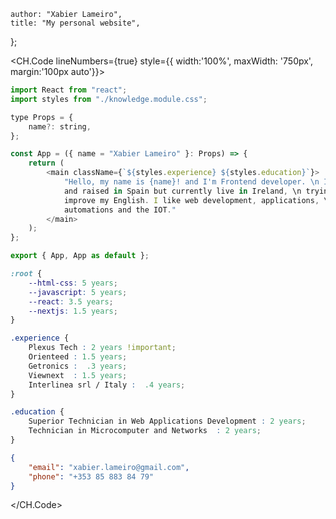 
    author: "Xabier Lameiro",
    title: "My personal website",
};

<CH.Code lineNumbers={true} style={{ width:'100%', maxWidth: '750px', margin:'100px auto'}}>

```js index.tsx box=8[23:38]
import React from "react";
import styles from "./knowledge.module.css";

type Props = {
    name?: string,
};

const App = ({ name = "Xabier Lameiro" }: Props) => {
    return (
        <main className={`${styles.experience} ${styles.education}`}>
            "Hello, my name is {name}! and I'm Frontend developer. \n I was born
            and raised in Spain but currently live in Ireland, \n trying to
            improve my English. I like web development, applications, \n
            automations and the IOT."
        </main>
    );
};

export { App, App as default };
```

```css knowledge.module.css
:root {
    --html-css: 5 years;
    --javascript: 5 years;
    --react: 3.5 years;
    --nextjs: 1.5 years;
}

.experience {
    Plexus Tech : 2 years !important;
    Orienteed : 1.5 years;
    Getronics :  .3 years;
    Viewnext  : 1.5 years;
    Interlinea srl / Italy :  .4 years;
}

.education {
    Superior Technician in Web Applications Development : 2 years;
    Technician in Microcomputer and Networks  : 2 years;
}
```

```json contact.json
{
    "email": "xabier.lameiro@gmail.com",
    "phone": "+353 85 883 84 79"
}
```

</CH.Code>

